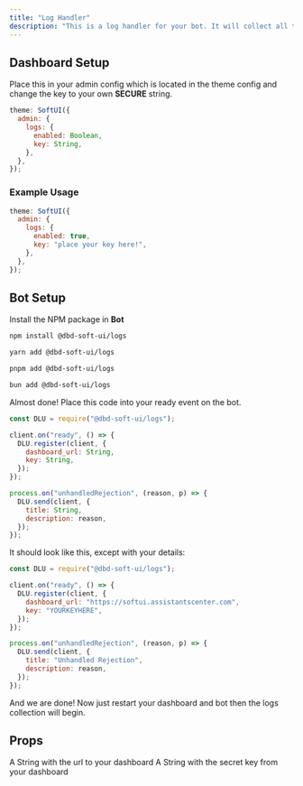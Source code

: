 ```yaml
---
title: "Log Handler"
description: "This is a log handler for your bot. It will collect all the logs from your bot and display them in the dashboard's admin page."
---
```


## Dashboard Setup

Place this in your admin config which is located in the theme config and change the key to your own **SECURE** string.

```js
theme: SoftUI({
  admin: {
    logs: {
      enabled: Boolean,
      key: String,
    },
  },
});
```

### Example Usage

```js
theme: SoftUI({
  admin: {
    logs: {
      enabled: true,
      key: "place your key here!",
    },
  },
});
```

## Bot Setup

Install the NPM package in **Bot**

<CodeGroup>

```bash npm
npm install @dbd-soft-ui/logs
```

```bash yarn
yarn add @dbd-soft-ui/logs
```

```bash pnpm
pnpm add @dbd-soft-ui/logs
```

```bash bun
bun add @dbd-soft-ui/logs
```

</CodeGroup>

Almost done! Place this code into your ready event on the bot.

```js
const DLU = require("@dbd-soft-ui/logs");

client.on("ready", () => {
  DLU.register(client, {
    dashboard_url: String,
    key: String,
  });
});

process.on("unhandledRejection", (reason, p) => {
  DLU.send(client, {
    title: String,
    description: reason,
  });
});
```

It should look like this, except with your details:

```js
const DLU = require("@dbd-soft-ui/logs");

client.on("ready", () => {
  DLU.register(client, {
    dashboard_url: "https://softui.assistantscenter.com",
    key: "YOURKEYHERE",
  });
});

process.on("unhandledRejection", (reason, p) => {
  DLU.send(client, {
    title: "Unhandled Rejection",
    description: reason,
  });
});
```

And we are done! Now just restart your dashboard and bot then the logs collection will begin.

## Props

<ParamField path="dashboard_url" type="string" required>
  A String with the url to your dashboard
</ParamField>

<ParamField path="key" type="string" required>
  A String with the secret key from your dashboard
</ParamField>

